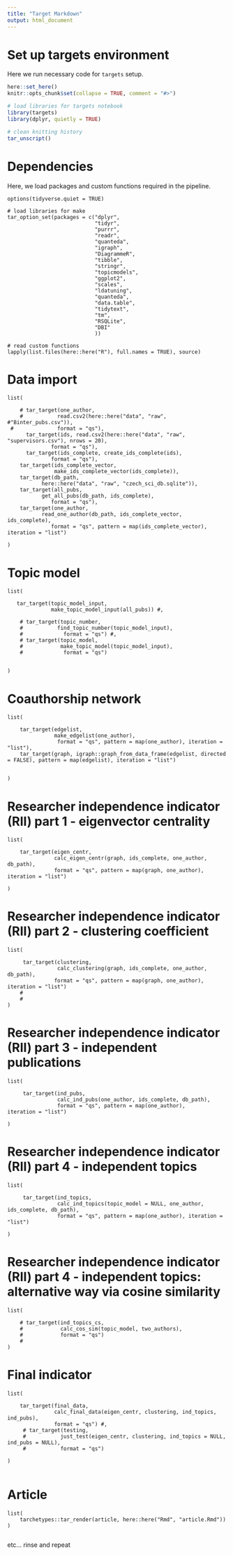 ```yaml
---
title: "Target Markdown"
output: html_document
---
```


# Set up targets environment

Here we run necessary code for `targets` setup.

```r
here::set_here()
knitr::opts_chunk$set(collapse = TRUE, comment = "#>")

# load libraries for targets notebook
library(targets)
library(dplyr, quietly = TRUE)

# clean knitting history
tar_unscript()
```

# Dependencies

Here, we load packages and custom functions required in the pipeline.

```targets
options(tidyverse.quiet = TRUE)

# load libraries for make
tar_option_set(packages = c("dplyr",
                            "tidyr",
                            "purrr",
                            "readr",
                            "quanteda",
                            "igraph",
                            "DiagrammeR",
                            "tibble",
                            "stringr",
                            "topicmodels",
                            "ggplot2",
                            "scales",
                            "ldatuning",
                            "quanteda",
                            "data.table",
                            "tidytext",
                            "tm",
                            "RSQLite",
                            "DBI"
                            ))

# read custom functions
lapply(list.files(here::here("R"), full.names = TRUE), source)
```

# Data import

```targets
list(
    
    # tar_target(one_author,
    #           read.csv2(here::here("data", "raw",    #"Binter_pubs.csv")),
 #              format = "qs"),
      tar_target(ids, read.csv2(here::here("data", "raw", "supervisors.csv"), nrows = 20),
              format = "qs"),
      tar_target(ids_complete, create_ids_complete(ids),
              format = "qs"),
    tar_target(ids_complete_vector,
               make_ids_complete_vector(ids_complete)),
    tar_target(db_path,
           here::here("data", "raw", "czech_sci_db.sqlite")),
    tar_target(all_pubs,
           get_all_pubs(db_path, ids_complete), 
              format = "qs"),
    tar_target(one_author,
           read_one_author(db_path, ids_complete_vector, ids_complete), 
              format = "qs", pattern = map(ids_complete_vector), iteration = "list")
    
)
```

# Topic model

```targets
list(
    
   tar_target(topic_model_input,
              make_topic_model_input(all_pubs)) #,
                              
    # tar_target(topic_number,
    #           find_topic_number(topic_model_input),
    #             format = "qs") #, 
    # tar_target(topic_model,
    #            make_topic_model(topic_model_input),
    #             format = "qs")

    
)
```

# Coauthorship network

```targets

list(
    
    tar_target(edgelist,
               make_edgelist(one_author),
                format = "qs", pattern = map(one_author), iteration = "list"),
    tar_target(graph, igraph::graph_from_data_frame(edgelist, directed = FALSE), pattern = map(edgelist), iteration = "list")
    
    
)

```

# Researcher independence indicator (RII) part 1 - eigenvector centrality

```targets

list(
    
    tar_target(eigen_centr,
               calc_eigen_centr(graph, ids_complete, one_author, db_path),
               format = "qs", pattern = map(graph, one_author), iteration = "list")
    
)

```

# Researcher independence indicator (RII) part 2 - clustering coefficient

```targets

list(
    
     tar_target(clustering,
                calc_clustering(graph, ids_complete, one_author, db_path),
               format = "qs", pattern = map(graph, one_author), iteration = "list") 
    #            
    # 
)

```

# Researcher independence indicator (RII) part 3 - independent publications

```targets

list(
    
     tar_target(ind_pubs,
                calc_ind_pubs(one_author, ids_complete, db_path), 
                format = "qs", pattern = map(one_author),                  iteration = "list")
     
)

```

# Researcher independence indicator (RII) part 4 - independent topics

```targets

list(
    
     tar_target(ind_topics,
                calc_ind_topics(topic_model = NULL, one_author, ids_complete, db_path), 
                format = "qs", pattern = map(one_author), iteration = "list")
    
)

```

# Researcher independence indicator (RII) part 4 - independent topics: alternative way via cosine similarity

```targets

list(
    
    # tar_target(ind_topics_cs,
    #            calc_cos_sim(topic_model, two_authors), 
    #            format = "qs")
    # 
)

```

# Final indicator

```targets

list(
    
    tar_target(final_data,
               calc_final_data(eigen_centr, clustering, ind_topics, ind_pubs),
               format = "qs") #,
     # tar_target(testing,
     #           just_test(eigen_centr, clustering, ind_topics = NULL, ind_pubs = NULL),
     #           format = "qs")
    
)


```
# Article

```targets
list(
    tarchetypes::tar_render(article, here::here("Rmd", "article.Rmd"))
)


```

etc... rinse and repeat
